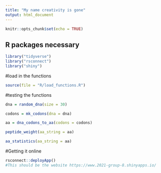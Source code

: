 ```yaml
---
title: "My name creativity is gone"
output: html_document
---
```


```r
knitr::opts_chunk$set(echo = TRUE)
```

## R packages necessary

```r
library("tidyverse")
library("rsconnect")
library("shiny")
```





#load in the functions

```r

source(file = "R/load_functions.R")
```
#testing the functions

```r
dna = random_dna(size = 30)

codons = mk_codons(dna = dna)

aa = dna_codons_to_aa(codons = codons)

peptide_weight(aa_string = aa)

aa_statistics(aa_string = aa)

```



#Getting it online

```r
rsconnect::deployApp()
#This should be the website https://www.2021-group-8.shinyapps.io/
```


